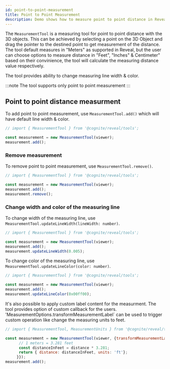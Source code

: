 ```yaml
---
id: point-to-point-measurement
title: Point to Point Measurement
description: Demo shows how to measure point to point distance in Reveal.
---
```



The `MeasurementTool` is a measuring tool for point to point distance with the 3D objects.
This can be achieved by selecting a point on the 3D Object and drag the pointer to the destined point to get measurement of the distance.
The tool default measures in "Meters" as supported in Reveal, but the user can choose options to measure distance in "Feet", "Inches" & Centimeter"
based on their convinience, the tool will calculate the measuring distance value respectively.

The tool provides ability to change measuring line width & color.

:::note
The tool supports only point to point measurement
:::

<DemoWrapper name="Cognite3DViewerDemo" />

## Point to point distance measurment
To add point to point measurement, use `MeasurementTool.add()` which will have default line width & color.

```jsx runnable
// import { MeasurementTool } from '@cognite/reveal/tools';

const measurement = new MeasurementTool(viewer);
measurement.add();
```
### Remove measurement
To remove point to point measurement, use `MeasurementTool.remove()`.

```jsx runnable
// import { MeasurementTool } from '@cognite/reveal/tools';

const measurement = new MeasurementTool(viewer);
measurement.add();
measurement.remove();
```

### Change width and color of the measuring line
To change width of the measuring line, use `MeasurementTool.updateLineWidth(lineWidth: number)`.

```jsx runnable
// import { MeasurementTool } from '@cognite/reveal/tools';

const measurement = new MeasurementTool(viewer);
measurement.add();
measurement.updateLineWidth(0.005);
```

To change color of the measuring line, use `MeasurementTool.updateLineColor(color: number)`.
```jsx runnable
// import { MeasurementTool } from '@cognite/reveal/tools';

const measurement = new MeasurementTool(viewer);
measurement.add();
measurement.updateLineColor(0x00ff00);
```

It's also possible to apply custom label content for the measurment.
The tool provides option of custom callback for the users. 'MeasurementOptions.transformMeasurementLabel` can be
used to trigger custom operation like change the measuring units to feet. 

```jsx runnable
// import { MeasurementTool, MeasurementUnits } from '@cognite/reveal/tools';

const measurement = new MeasurementTool(viewer, {transformMeasurementLabel: (distance: number) => {
      // 1 meters = 3.281 feet
      const distanceInFeet = distance * 3.281;
      return { distance: distanceInFeet, units: 'ft'};
     }});
measurement.add();
```
